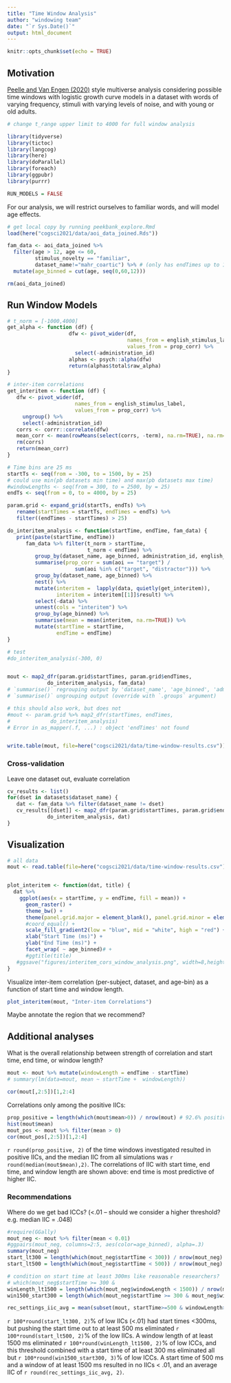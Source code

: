 ```yaml
---
title: "Time Window Analysis"
author: "windowing team"
date: "`r Sys.Date()`"
output: html_document
---
```


```r
knitr::opts_chunk$set(echo = TRUE)
```

## Motivation

[Peelle and Van Engen (2020)](https://psyarxiv.com/pc3da/) style multiverse analysis considering possible time windows with logistic growth curve models in a dataset with words of varying frequency, stimuli with varying levels of noise, and with young or old adults. 

```r
# change t_range upper limit to 4000 for full window analysis

library(tidyverse)
library(tictoc)
library(langcog)
library(here)
library(doParallel)
library(foreach)
library(ggpubr)
library(purrr)

RUN_MODELS = FALSE
```

For our analysis, we will restrict ourselves to familiar words, and will model age effects.

```r
# get local copy by running peekbank_explore.Rmd
load(here("cogsci2021/data/aoi_data_joined.Rds"))

fam_data <- aoi_data_joined %>%
  filter(age > 12, age <= 60, 
         stimulus_novelty == "familiar",
         dataset_name!="mahr_coartic") %>% # (only has endTimes up to 1800ms)
  mutate(age_binned = cut(age, seq(0,60,12))) 

rm(aoi_data_joined)
```


## Run Window Models


```r
# t_norm = [-1000,4000] 
get_alpha <- function (df) {
                    dfw <- pivot_wider(df,
                                       names_from = english_stimulus_label,
                                       values_from = prop_corr) %>%
                      select(-administration_id)
                    alphas <- psych::alpha(dfw)
                    return(alphas$total$raw_alpha)
}

# inter-item correlations
get_interitem <- function (df) {
   dfw <- pivot_wider(df,
                      names_from = english_stimulus_label,
                      values_from = prop_corr) %>%
     ungroup() %>%
     select(-administration_id)
   corrs <- corrr::correlate(dfw)
   mean_corr <- mean(rowMeans(select(corrs, -term), na.rm=TRUE), na.rm=TRUE)
   rm(corrs)
   return(mean_corr)
}

```

```r

# Time bins are 25 ms 
startTs <- seq(from = -300, to = 1500, by = 25) 
# could use min(pb datasets min time) and max(pb datasets max time)
#windowLengths <- seq(from = 300, to = 2500, by = 25)
endTs <- seq(from = 0, to = 4000, by = 25)

param.grid <- expand_grid(startTs, endTs) %>%
   rename(startTimes = startTs, endTimes = endTs) %>%
   filter((endTimes - startTimes) > 25)

do_interitem_analysis <- function(startTime, endTime, fam_data) {
   print(paste(startTime, endTime))
      fam_data %>% filter(t_norm > startTime, 
                          t_norm < endTime) %>%
         group_by(dataset_name, age_binned, administration_id, english_stimulus_label) %>%
         summarise(prop_corr = sum(aoi == "target") /
                      sum(aoi %in% c("target", "distractor"))) %>%
         group_by(dataset_name, age_binned) %>%
         nest() %>%
         mutate(interitem =  lapply(data, quietly(get_interitem)),
                interitem = interitem[[1]]$result) %>%
         select(-data) %>%
         unnest(cols = "interitem") %>%
         group_by(age_binned) %>%
         summarise(mean = mean(interitem, na.rm=TRUE)) %>%
         mutate(startTime = startTime,
                endTime = endTime)
}

# test
#do_interitem_analysis(-300, 0)


mout <- map2_dfr(param.grid$startTimes, param.grid$endTimes, 
             do_interitem_analysis, fam_data)
# `summarise()` regrouping output by 'dataset_name', 'age_binned', 'administration_id' (override with `.groups` argument)
# `summarise()` ungrouping output (override with `.groups` argument)

# this should also work, but does not
#mout <- param.grid %>% map2_dfr(startTimes, endTimes, 
#             do_interitem_analysis)
# Error in as_mapper(.f, ...) : object 'endTimes' not found


write.table(mout, file=here("cogsci2021/data/time-window-results.csv"))           

```


### Cross-validation

Leave one dataset out, evaluate correlation


```r
cv_results <- list()
for(dset in datasets$dataset_name) {
   dat <- fam_data %>% filter(dataset_name != dset)
   cv_results[[dset]] <- map2_dfr(param.grid$startTimes, param.grid$endTimes, 
             do_interitem_analysis, dat)
}

```



## Visualization 

```r
# all data
mout <- read.table(file=here("cogsci2021/data/time-window-results.csv"))


plot_interitem <- function(dat, title) {
  dat %>% 
    ggplot(aes(x = startTime, y = endTime, fill = mean)) +
      geom_raster() +
      theme_bw() +
      theme(panel.grid.major = element_blank(), panel.grid.minor = element_blank()) +
      #coord_equal() + 
      scale_fill_gradient2(low = "blue", mid = "white", high = "red") +
      xlab("Start Time (ms)") +
      ylab("End Time (ms)") +
      facet_wrap( ~ age_binned)# +
      #ggtitle(title) 
   #ggsave("figures/interitem_cors_window_analysis.png", width=8,height=5)
}

```


Visualize inter-item correlation (per-subject, dataset, and age-bin) as a function of start time and window length.


```r
plot_interitem(mout, "Inter-item Correlations")
```

Maybe annotate the region that we recommend?

## Additional analyses

What is the overall relationship between strength of correlation and start time, end time, or window length?

```r
mout <- mout %>% mutate(windowLength = endTime - startTime) 
# summary(lm(data=mout, mean ~ startTime +  windowLength))

cor(mout[,2:5])[1,2:4]
```

Correlations only among the positive IICs:

```r
prop_positive = length(which(mout$mean>0)) / nrow(mout) # 92.6% positive
hist(mout$mean)
mout_pos <- mout %>% filter(mean > 0)
cor(mout_pos[,2:5])[1,2:4]
```

`r round(prop_positive, 2)` of the time windows investigated resulted in positive IICs, and the median IIC from all simulations was `r round(median(mout$mean),2)`.
The correlations of IIC with start time, end time, and window length are shown above: end time is most predictive of higher IIC.

### Recommendations

Where do we get bad ICCs? (<.01 -- should we consider a higher threshold? e.g. median IIC = .048)

```r
#require(GGally)
mout_neg <- mout %>% filter(mean < 0.01)
#ggpairs(mout_neg, columns=2:5, aes(color=age_binned), alpha=.3)
summary(mout_neg)
start_lt300 = length(which(mout_neg$startTime < 300)) / nrow(mout_neg)
start_lt500 = length(which(mout_neg$startTime < 500)) / nrow(mout_neg) 

# condition on start time at least 300ms like reasonable researchers? 
# which(mout_neg$startTime >= 300 & 
winLength_lt1500 = length(which(mout_neg$windowLength < 1500)) / nrow(mout_neg) # .94
win1500_start300 = length(which(mout_neg$startTime >= 300 & mout_neg$windowLength >= 1500)) / nrow(mout_neg)

rec_settings_iic_avg = mean(subset(mout, startTime>=500 & windowLength>=1500)$mean)
```

`r 100*round(start_lt300, 2)`% of low IICs (<.01) had start times <300ms, but pushing the start time out to at least 500 ms eliminated `r 100*round(start_lt500, 2)`% of the low IICs.
A window length of at least 1500 ms eliminated `r 100*round(winLength_lt1500, 2)`% of low ICCs, and this threshold combined with a start time of at least 300 ms eliminated all but `r 100*round(win1500_start300, 3)`% of low ICCs. 
A start time of 500 ms and a window of at least 1500 ms resulted in no IICs < .01, and an average IIC of `r round(rec_settings_iic_avg, 2)`.

